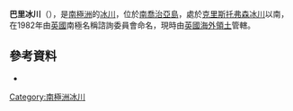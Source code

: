 {{Coord|54|26|S|36|47|W|source:GNIS|display=title}}

'''巴里冰川'''（{{lang-en|Bary Glacier}}），是[[南極洲|南極洲]]的[[冰川|冰川]]，位於[[南喬治亞島|南喬治亞島]]，處於[[克里斯托弗森冰川|克里斯托弗森冰川]]以南，在1982年由[[英國|英國]]南極名稱諮詢委員會命名，現時由[[英國海外領土|英國海外領土]]管轄。

==參考資料==
* {{usgs-gazetteer|id=1046}}

{{Antarctica-geo-stub}}
[[Category:南極洲冰川|Category:南極洲冰川]]